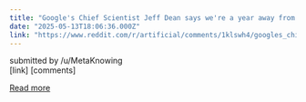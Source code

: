 ```yaml
---
title: "Google's Chief Scientist Jeff Dean says we're a year away from AIs working 24/7 at the level of junior engineers"
date: "2025-05-13T18:06:36.000Z"
link: "https://www.reddit.com/r/artificial/comments/1klswh4/googles_chief_scientist_jeff_dean_says_were_a/"
---
```


submitted by    /u/MetaKnowing  
 [link]   [comments]

[Read more](https://www.reddit.com/r/artificial/comments/1klswh4/googles_chief_scientist_jeff_dean_says_were_a/)

